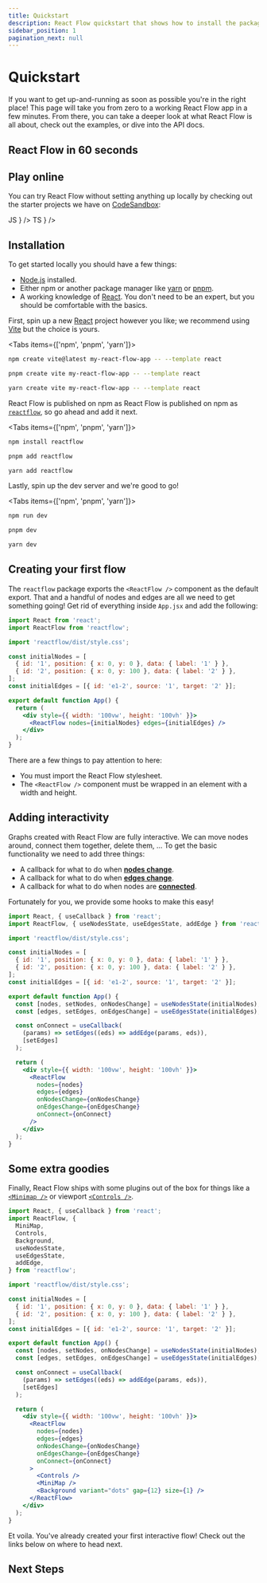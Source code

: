 ```yaml
---
title: Quickstart
description: React Flow quickstart that shows how to install the package, use it and where to find example apps
sidebar_position: 1
pagination_next: null
---
```


# Quickstart



If you want to get up-and-running as soon as possible you're in the right place!
This page will take you from zero to a working React Flow app in a few minutes.
From there, you can take a deeper look at what React Flow is all about, check out
the examples, or dive into the API docs.

## React Flow in 60 seconds

<div style={{ position: 'relative', paddingTop: '56.25%' }}>
  <ReactPlayer
    controls
    url="https://www.youtube.com/watch?v=aUBWE41a900"
    width="100%"
    height="100%"
    style={{ position: 'absolute', top: 0, left: 0 }}
  />
</div>

## Play online

You can try React Flow without setting anything up locally by checking out the
starter projects we have on [CodeSandbox](https://codesandbox.io/):

<Cards>
  <Card
    title="new.reactflow.dev/js-react"
    href="https://new.reactflow.dev/js-react"
    icon={
      <div className="rounded-full w-10 h-10 bg-yellow-200 text-gray-700 font-black flex items-center justify-center">
        JS
      </div>
    }
  />
  <Card
    title="new.reactflow.dev/ts-react"
    href="https://new.reactflow.dev/ts-react"
    icon={
      <div className="rounded-full w-10 h-10 bg-blue-500 text-white font-black flex items-center justify-center">
        TS
      </div>
    }
  />
</Cards>

## Installation

To get started locally you should have a few things:

- [Node.js](https://nodejs.org/en/) installed.
- Either npm or another package manager like [yarn](https://yarnpkg.com/) or
  [pnpm](https://pnpm.io/).
- A working knowledge of [React](https://reactjs.org/). You don't need to be an
  expert, but you should be comfortable with the basics.

First, spin up a new [React](https://reactjs.org/) project however you like; we
recommend using [Vite](https://vitejs.dev/) but the choice is yours.

<Tabs items={['npm', 'pnpm', 'yarn']}>
  <Tab>

```bash copy
npm create vite@latest my-react-flow-app -- --template react
```

  </Tab>
  <Tab >

```bash copy
pnpm create vite my-react-flow-app -- --template react
```

  </Tab>
  <Tab >

```bash copy
yarn create vite my-react-flow-app -- --template react
```

  </Tab>
</Tabs>

React Flow is published on npm as React Flow is published on npm as [`reactflow`](https://npmjs.com/package/reactflow), so go ahead and add it next.

<Tabs items={['npm', 'pnpm', 'yarn']}>
  <Tab >

```bash copy
npm install reactflow
```

  </Tab>
    <Tab >

```bash copy
pnpm add reactflow
```

  </Tab>
  <Tab >

```bash copy
yarn add reactflow
```

  </Tab>
</Tabs>

Lastly, spin up the dev server and we're good to go!

<Tabs items={['npm', 'pnpm', 'yarn']}>
  <Tab>

```bash copy
npm run dev
```

  </Tab>
  <Tab>

```bash copy
pnpm dev
```

  </Tab>
  <Tab>

```bash copy
yarn dev
```

  </Tab>

</Tabs>

## Creating your first flow

The `reactflow` package exports the `<ReactFlow />` component as the default export.
That and a handful of nodes and edges are all we need to get something going! Get
rid of everything inside `App.jsx` and add the following:

```jsx
import React from 'react';
import ReactFlow from 'reactflow';

import 'reactflow/dist/style.css';

const initialNodes = [
  { id: '1', position: { x: 0, y: 0 }, data: { label: '1' } },
  { id: '2', position: { x: 0, y: 100 }, data: { label: '2' } },
];
const initialEdges = [{ id: 'e1-2', source: '1', target: '2' }];

export default function App() {
  return (
    <div style={{ width: '100vw', height: '100vh' }}>
      <ReactFlow nodes={initialNodes} edges={initialEdges} />
    </div>
  );
}
```

There are a few things to pay attention to here:

- <Emoji content="🎨" /> You must import the React Flow stylesheet.
- <Emoji content="📐" /> The `<ReactFlow />` component must be wrapped in an element
  with a width and height.

## Adding interactivity

Graphs created with React Flow are fully interactive. We can move nodes around,
connect them together, delete them, ... To get the basic functionality we need
to add three things:

- A callback for what to do when [**nodes change**](/docs/api/react-flow-props/#onnodeschange).
- A callback for what to do when [**edges change**](/docs/api/react-flow-props/#onedgeschange).
- A callback for what to do when nodes are [**connected**](/docs/api/react-flow-props/#onconnect).

Fortunately for you, we provide some hooks to make this easy!

```jsx
import React, { useCallback } from 'react';
import ReactFlow, { useNodesState, useEdgesState, addEdge } from 'reactflow';

import 'reactflow/dist/style.css';

const initialNodes = [
  { id: '1', position: { x: 0, y: 0 }, data: { label: '1' } },
  { id: '2', position: { x: 0, y: 100 }, data: { label: '2' } },
];
const initialEdges = [{ id: 'e1-2', source: '1', target: '2' }];

export default function App() {
  const [nodes, setNodes, onNodesChange] = useNodesState(initialNodes);
  const [edges, setEdges, onEdgesChange] = useEdgesState(initialEdges);

  const onConnect = useCallback(
    (params) => setEdges((eds) => addEdge(params, eds)),
    [setEdges]
  );

  return (
    <div style={{ width: '100vw', height: '100vh' }}>
      <ReactFlow
        nodes={nodes}
        edges={edges}
        onNodesChange={onNodesChange}
        onEdgesChange={onEdgesChange}
        onConnect={onConnect}
      />
    </div>
  );
}
```

## Some extra goodies

Finally, React Flow ships with some plugins out of the box for things like a
[`<Minimap />`](/docs/api/plugin-components/minimap) or viewport
[`<Controls />`](/docs/api/plugin-components/controls).

```jsx
import React, { useCallback } from 'react';
import ReactFlow, {
  MiniMap,
  Controls,
  Background,
  useNodesState,
  useEdgesState,
  addEdge,
} from 'reactflow';

import 'reactflow/dist/style.css';

const initialNodes = [
  { id: '1', position: { x: 0, y: 0 }, data: { label: '1' } },
  { id: '2', position: { x: 0, y: 100 }, data: { label: '2' } },
];
const initialEdges = [{ id: 'e1-2', source: '1', target: '2' }];

export default function App() {
  const [nodes, setNodes, onNodesChange] = useNodesState(initialNodes);
  const [edges, setEdges, onEdgesChange] = useEdgesState(initialEdges);

  const onConnect = useCallback(
    (params) => setEdges((eds) => addEdge(params, eds)),
    [setEdges]
  );

  return (
    <div style={{ width: '100vw', height: '100vh' }}>
      <ReactFlow
        nodes={nodes}
        edges={edges}
        onNodesChange={onNodesChange}
        onEdgesChange={onEdgesChange}
        onConnect={onConnect}
      >
        <Controls />
        <MiniMap />
        <Background variant="dots" gap={12} size={1} />
      </ReactFlow>
    </div>
  );
}
```

<ExampleViewer
  codePath="api-flows/Quickstart"
  applyStyles={false}
  showEditor={false}
/>

<Emoji content="🎉" /> Et voila. You've already created your first interactive flow!
Check out the links below on where to head next.

## Next Steps

<Cards>
  <Card title="Concepts" href="/docs/concepts/introduction" />
  <Card title="Customisation" href="/docs/guides/custom-nodes" />
  <Card title="Examples" href="/docs/examples/overview" />
  <Card title="API Reference" href="/docs/api" />
  <Card title="Discord" href="https://discord.gg/RVmnytFmGW" />
  <Card
    title="Template Projects"
    href="https://github.com/wbkd/react-flow-example-apps"
  />
</Cards>
